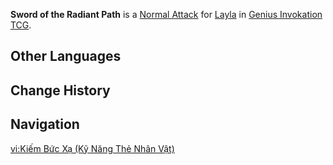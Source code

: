 {{About|the Character Card Skill for [[Genius Invokation TCG]]|the Playable Character Talent|Sword of the Radiant Path}}
{{Genius Invokation TCG Skill Infobox
|title      = Sword of the Radiant Path
|image      = Sword of the Radiant Path Character Card Skill.png
|type       = Normal Attack
|character  = Layla
|element    = Cryo
|matching   = 1
|unaligned  = 2
|effect     = Deals 2 {{Color|Physical DMG}}.
|order      = 1
}}
'''Sword of the Radiant Path''' is a [[Character Card Normal Attack|Normal Attack]] for [[Layla (Character Card)|Layla]] in [[Genius Invokation TCG]].

==Other Languages==
{{Other Languages|Transclude=Sword of the Radiant Path}}

==Change History==
{{Change History|4.3}}

==Navigation==
{{Genius Invokation TCG Skill Navbox|Layla}}

[[vi:Kiếm Bức Xạ (Kỹ Năng Thẻ Nhân Vật)]]